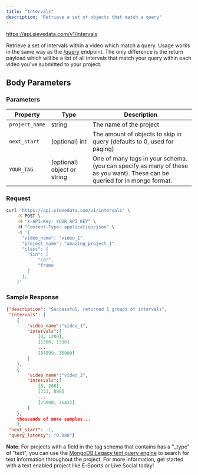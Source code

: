 ```yaml
---
title: "Intervals"
description: "Retrieve a set of objects that match a query"
---
```



<Request method="POST">https://api.sievedata.com/v1/intervals</Request>

Retrieve a set of intervals within a video which match a query. Usage works in the same way as the [/query](/query/metadata) endpoint. The only difference is the return payload which will be a list of all intervals that match your query within each video you've submitted to your project.

## Body Parameters

### Parameters

| Property | Type | Description |
| ---- | ----- | ---- |
| `project_name` | string | The name of the project |
| `next_start` | (optional) int | The amount of objects to skip in query (defaults to 0, used for paging) |
| `YOUR_TAG` | (optional) object or string | One of many tags in your schema. (you can specify as many of these as you want). These can be queried for in mongo format.

### Request

```bash Terminal
curl 'https://api.sievedata.com/v1/intervals' \
    -X POST \
    -H "X-API-Key: YOUR_API_KEY" \ 
    -H "Content-Type: application/json" \
    -d '{
      "video_name": "video_1",
      "project_name": "amazing_project_1"
      "class": {
        "$in": [
            "car",
            "frame
        ]
      },
    }'
```

### Sample Response

```json
{"description": "Successful, returned 1 groups of intervals",
 "intervals": [
    {
        "video_name":"video_1",
        "intervals":[
            [0, 1200],
            [1300, 1330]
            ...
            [34599, 35900]
        ]
    },
    {
        "video_name":"video_2",
        "intervals":[
            [0, 200],
            [333, 890]
            ...
            [25000, 26432]
        ]
    },
    thousands of more samples...
    ],
 "next_start": -1,
 "query_latency": "0.088"}
```

**Note**: For projects with a field in the tag schema that contains has a "_type" of "text", you can use the [MongoDB Legacy text query engine](https://www.mongodb.com/docs/manual/core/text-search-operators/) to search for text information throughout the project. For more information, get started with a text enabled project like E-Sports or Live Social today!